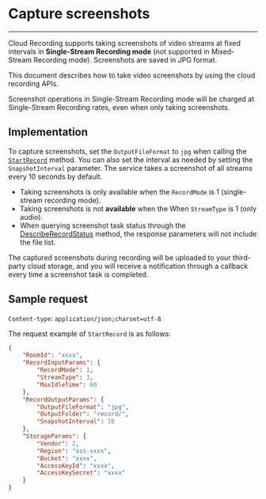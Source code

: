 # Capture screenshots
----

Cloud Recording supports taking screenshots of video streams at fixed intervals in **Single-Stream Recording mode** (not supported in Mixed-Stream Recording mode). Screenshots are saved in JPG format.

This document describes how to take video screenshots by using the cloud recording APIs.

<Warning title="Warning">

Screenshot operations in Single-Stream Recording mode will be charged at Single-Stream Recording rates, even when only taking screenshots.
</Warning>


## Implementation 

To capture screenshots, set the `OutputFileFormat` to `jpg` when calling the [`StartRecord`](/en/cloud-recording-server/start-recording) method. 
You can also set the interval as needed by setting the `SnapshotInterval` parameter. The service takes a screenshot of all streams every 10 seconds by default.


<Warning title="Warning">

* Taking screenshots is only available when the `RecordMode` is 1 (single-stream recording mode).
* Taking screenshots is not **available** when the When `StreamType` is 1 (only audio).
* When querying screenshot task status through the [DescribeRecordStatus](/en/cloud-recording-server/recording-status-check) method, the response parameters will not include the file list.
</Warning>

The captured screenshots during recording will be uploaded to your third-party cloud storage, and you will receive a notification through a callback every time a screenshot task is completed.


## Sample request


`Content-type`: `application/json;charset=utf-8` 


The request example of `StartRecord` is as follows:

```json
{
    "RoomId": "xxxx",
    "RecordInputParams": {
        "RecordMode": 1,
        "StreamType": 3,
        "MaxIdleTime": 60
    },
    "RecordOutputParams": {
        "OutputFileFormat": "jpg",
        "OutputFolder": "record/",
        "SnapshotInterval": 10
    },
    "StorageParams": {
        "Vendor": 2,
        "Region": "oss-xxxx",
        "Bucket": "xxxx",
        "AccessKeyId": "xxxx",
        "AccessKeySecret": "xxxx"
    }
}
```
